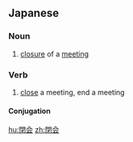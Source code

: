 {{also|閉會|闭会}}
==Japanese==
{{ja-kanjitab|へい|かい|yomi=on}}

===Noun===
{{ja-noun|へいかい}}

# [[closure]] of a [[meeting]]
#: {{ja-usex|これで'''閉会'''にいたします。|これ で '''へいかい''' に いたします。|That will be it for today.}}

===Verb===
{{ja-verb-suru|へいかい}}

# [[close]] a meeting, end a meeting

====Conjugation====
{{ja-suru|へいかい}}

[[hu:閉会]]
[[zh:閉会]]